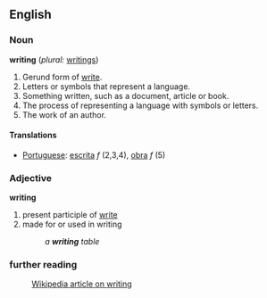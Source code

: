 ==English==

===Noun===
'''writing'''  (''plural:'' [[writings]])
# Gerund form of [[write]].
# Letters or symbols that represent a language. 
# Something written, such as a document, article or book.
# The process of representing a language with symbols or letters.
# The work of an author. 

====Translations====
*[[Portuguese]]: [[escrita]] ''f'' (2,3,4), [[obra]] ''f'' (5)

===Adjective===
'''writing'''
# present participle of [[write]]
# made for or used in writing
#:''a '''writing''' table''

===further reading===
:[[w:writing|Wikipedia article on writing]]